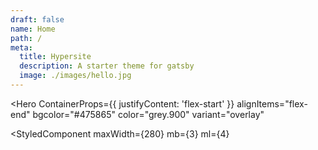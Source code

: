 ```yaml
---
draft: false
name: Home
path: /
meta:
  title: Hypersite
  description: A starter theme for gatsby
  image: ./images/hello.jpg
---
```



<Hero
  ContainerProps={{
    justifyContent: 'flex-start'
  }}
  alignItems="flex-end"
  bgcolor="#475865"
  color="grey.900"
  variant="overlay"
>
  <StyledComponent
    maxWidth={280}
    mb={3}
    ml={4}
  >
  </StyledComponent>
</Hero>

<SplitHeader />